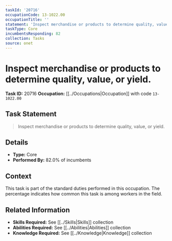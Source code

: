 ```yaml
---
taskId: '20716'
occupationCode: 13-1022.00
occupationTitle: ''
statement: 'Inspect merchandise or products to determine quality, value, or yield.'
taskType: Core
incumbentsResponding: 82
collection: Tasks
source: onet
---
```

# Inspect merchandise or products to determine quality, value, or yield.

**Task ID:** 20716
**Occupation:** [[../Occupations|Occupation]] with code `13-1022.00`

## Task Statement

> Inspect merchandise or products to determine quality, value, or yield.

## Details

- **Type:** Core
- **Performed By:** 82.0% of incumbents

## Context

This task is part of the standard duties performed in this occupation. The percentage indicates how common this task is among workers in the field.

## Related Information

- **Skills Required:** See [[../Skills|Skills]] collection
- **Abilities Required:** See [[../Abilities|Abilities]] collection
- **Knowledge Required:** See [[../Knowledge|Knowledge]] collection
